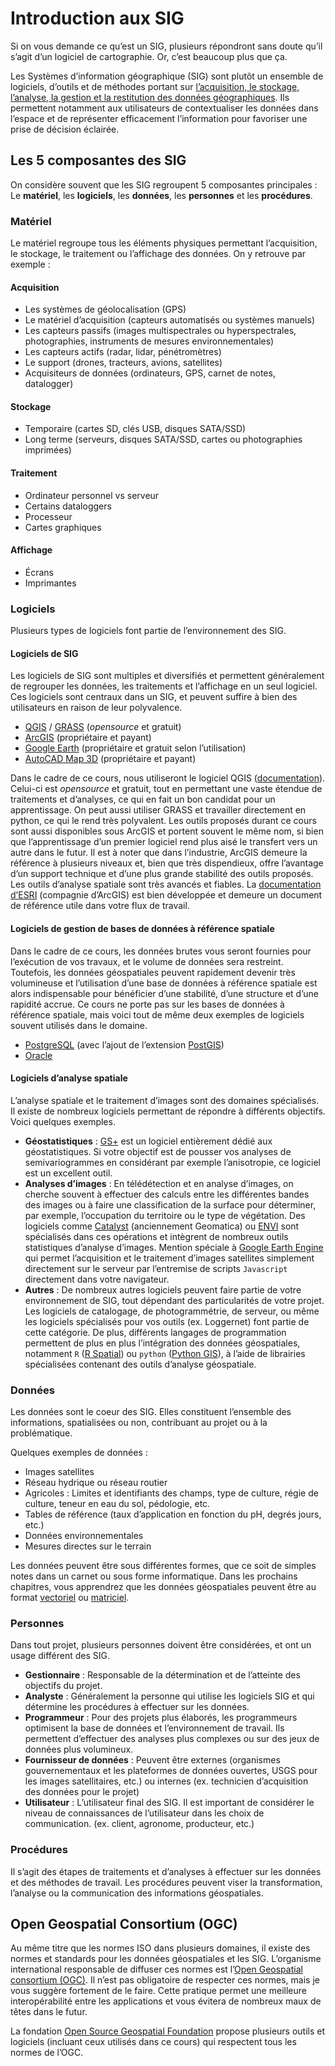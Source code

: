 # Introduction aux SIG

Si on vous demande ce qu'est un SIG, plusieurs répondront sans doute qu'il s'agit d'un logiciel de cartographie. Or, c'est beaucoup plus que ça.

Les Systèmes d'information géographique (SIG) sont plutôt un ensemble de logiciels, d'outils et de méthodes portant sur [l'acquisition, le stockage, l'analyse, la gestion et la restitution des données géographiques](https://vitrinelinguistique.oqlf.gouv.qc.ca/fiche-gdt/fiche/8358590/systeme-dinformation-geographique). Ils permettent notamment aux utilisateurs de contextualiser les données dans l'espace et de représenter efficacement l'information pour favoriser une prise de décision éclairée.

## Les 5 composantes des SIG

On considère souvent que les SIG regroupent 5 composantes principales : Le **matériel**, les **logiciels**, les **données**, les **personnes** et les **procédures**.

### Matériel

Le matériel regroupe tous les éléments physiques permettant l'acquisition, le stockage, le traitement ou l'affichage des données. On y retrouve par exemple :

#### Acquisition {.unnumbered}

- Les systèmes de géolocalisation (GPS)
- Le matériel d'acquisition (capteurs automatisés ou systèmes manuels)
- Les capteurs passifs (images multispectrales ou hyperspectrales, photographies, instruments de mesures environnementales)
- Les capteurs actifs (radar, lidar, pénétromètres)
- Le support (drones, tracteurs, avions, satellites)
- Acquisiteurs de données (ordinateurs, GPS, carnet de notes, datalogger)

#### Stockage {.unnumbered}

- Temporaire (cartes SD, clés USB, disques SATA/SSD)
- Long terme (serveurs, disques SATA/SSD, cartes ou photographies imprimées)

#### Traitement {.unnumbered}

- Ordinateur personnel vs serveur
- Certains dataloggers
- Processeur
- Cartes graphiques

#### Affichage {.unnumbered}

- Écrans
- Imprimantes

### Logiciels

Plusieurs types de logiciels font partie de l'environnement des SIG.

#### Logiciels de SIG

Les logiciels de SIG sont multiples et diversifiés et permettent généralement de regrouper les données, les traitements et l'affichage en un seul logiciel. Ces logiciels sont centraux dans un SIG, et peuvent suffire à bien des utilisateurs en raison de leur polyvalence.

- [QGIS](https://www.osgeo.org/projects/qgis/) / [GRASS](https://www.osgeo.org/projects/grass-gis/) (*opensource* et gratuit)
- [ArcGIS](https://www.esri.com/fr-fr/arcgis/about-arcgis/overview) (propriétaire et payant)
- [Google Earth](https://www.google.ca/earth/) (propriétaire et gratuit selon l'utilisation)
- [AutoCAD Map 3D](https://www.autodesk.com/ca-fr/products/autocad-map-3d?plc=ACDIST&term=1-YEAR&support=ADVANCED&quantity=1) (propriétaire et payant)

Dans le cadre de ce cours, nous utiliseront le logiciel QGIS ([documentation](https://qgis.org/fr/docs/index.html#)). Celui-ci est *opensource* et gratuit, tout en permettant une vaste étendue de traitements et d'analyses, ce qui en fait un bon candidat pour un apprentissage. On peut aussi utiliser GRASS et travailler directement en python, ce qui le rend très polyvalent. Les outils proposés durant ce cours sont aussi disponibles sous ArcGIS et portent souvent le même nom, si bien que l'apprentissage d'un premier logiciel rend plus aisé le transfert vers un autre dans le futur. 
Il est à noter que dans l'industrie, ArcGIS demeure la référence à plusieurs niveaux et, bien que très dispendieux, offre l'avantage d'un support technique et d'une plus grande stabilité des outils proposés. Les outils d'analyse spatiale sont très avancés et fiables. La [documentation d'ESRI](https://desktop.arcgis.com/fr/documentation/) (compagnie d'ArcGIS) est bien développée et demeure un document de référence utile dans votre flux de travail.

#### Logiciels de gestion de bases de données à référence spatiale

Dans le cadre de ce cours, les données brutes vous seront fournies pour l'exécution de vos travaux, et le volume de données sera restreint. Toutefois, les données géospatiales peuvent rapidement devenir très volumineuse et l'utilisation d'une base de données à référence spatiale est alors indispensable pour bénéficier d'une stabilité, d'une structure et d'une rapidité accrue. Ce cours ne porte pas sur les bases de données à référence spatiale, mais voici tout de même deux exemples de logiciels souvent utilisés dans le domaine.

- [PostgreSQL](https://www.postgresql.org/) (avec l'ajout de l'extension [PostGIS](https://postgis.net/))
- [Oracle](https://www.oracle.com/database/spatial/)

#### Logiciels d'analyse spatiale

L'analyse spatiale et le traitement d'images sont des domaines spécialisés. Il existe de nombreux logiciels permettant de répondre à différents objectifs. Voici quelques exemples.

- **Géostatistiques** : [GS+](https://geostatistics.com/) est un logiciel entièrement dédié aux géostatistiques. Si votre objectif est de pousser vos analyses de semivariogrammes en considérant par exemple l'anisotropie, ce logiciel est un excellent outil.
- **Analyses d'images** : En télédétection et en analyse d'images, on cherche souvent à effectuer des calculs entre les différentes bandes des images ou à faire une classification de la surface pour déterminer, par exemple, l'occupation du territoire ou le type de végétation. Des logiciels comme [Catalyst](https://catalyst.earth/) (anciennement Geomatica) ou [ENVI](https://www.nv5geospatialsoftware.com/Products/ENVI) sont spécialisés dans ces opérations et intègrent de nombreux outils statistiques d'analyse d'images. Mention spéciale à [Google Earth Engine](https://earthengine.google.com/) qui permet l'acquisition et le traitement d'images satellites simplement directement sur le serveur par l'entremise de scripts `Javascript` directement dans votre navigateur.
- **Autres** : De nombreux autres logiciels peuvent faire partie de votre environnement de SIG, tout dépendant des particularités de votre projet. Les logiciels de catalogage, de photogrammétrie, de serveur, ou même les logiciels spécialisés pour vos outils (ex. Loggernet) font partie de cette catégorie. De plus, différents langages de programmation permettent de plus en plus l'intégration des données géospatiales, notamment `R` ([R Spatial](https://rspatial.org/)) ou `python` ([Python GIS](https://pythongis.org/)), à l'aide de librairies spécialisées contenant des outils d'analyse géospatiale.

### Données

Les données sont le coeur des SIG. Elles constituent l'ensemble des informations, spatialisées ou non, contribuant au projet ou à la problématique.

Quelques exemples de données :

- Images satellites
- Réseau hydrique ou réseau routier
- Agricoles : Limites et identifiants des champs, type de culture, régie de culture, teneur en eau du sol, pédologie, etc.
- Tables de référence (taux d'application en fonction du pH, degrés jours, etc.)
- Données environnementales
- Mesures directes sur le terrain

Les données peuvent être sous différentes formes, que ce soit de simples notes dans un carnet ou sous forme informatique. Dans les prochains chapitres, vous apprendrez que les données géospatiales peuvent être au format [vectoriel](vector.qmd) ou [matriciel](raster.qmd).

### Personnes

Dans tout projet, plusieurs personnes doivent être considérées, et ont un usage différent des SIG.

- **Gestionnaire** : Responsable de la détermination et de l'atteinte des objectifs du projet.
- **Analyste** : Généralement la personne qui utilise les logiciels SIG et qui détermine les procédures à effectuer sur les données.
- **Programmeur** : Pour des projets plus élaborés, les programmeurs optimisent la base de données et l'environnement de travail. Ils permettent d'effectuer des analyses plus complexes ou sur des jeux de données plus volumineux.
- **Fournisseur de données** : Peuvent être externes (organismes gouvernementaux et les plateformes de données ouvertes, USGS pour les images satellitaires, etc.) ou internes (ex. technicien d'acquisition des données pour le projet)
- **Utilisateur** : L'utilisateur final des SIG. Il est important de considérer le niveau de connaissances de l'utilisateur dans les choix de communication. (ex. client, agronome, producteur, etc.)

### Procédures

Il s'agit des étapes de traitements et d'analyses à effectuer sur les données et des méthodes de travail. Les procédures peuvent viser la transformation, l'analyse ou la communication des informations géospatiales.

## Open Geospatial Consortium (OGC)

Au même titre que les normes ISO dans plusieurs domaines, il existe des normes et standards pour les données géospatiales et les SIG. L'organisme international responsable de diffuser ces normes est l'[Open Geospatial consortium (OGC)](https://www.ogc.org/). Il n'est pas obligatoire de respecter ces normes, mais je vous suggère fortement de le faire. Cette pratique permet une meilleure interopérabilité entre les applications et vous évitera de nombreux maux de têtes dans le futur.

La fondation [Open Source Geospatial Foundation](https://www.osgeo.org/) propose plusieurs outils et logiciels (incluant ceux utilisés dans ce cours) qui respectent tous les normes de l'OGC.